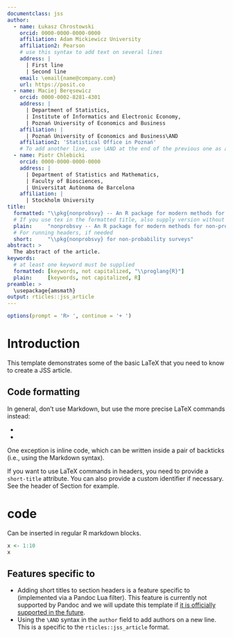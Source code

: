 ```yaml
---
documentclass: jss
author:
  - name: Łukasz Chrostowski
    orcid: 0000-0000-0000-0000
    affiliation: Adam Mickiewicz University
    affiliation2: Pearson
    # use this syntax to add text on several lines
    address: |
      | First line
      | Second line
    email: \email{name@company.com}
    url: https://posit.co
  - name: Maciej Beręsewicz
    orcid: 0000-0002-8281-4301
    address: |
      | Department of Statistics,
      | Institute of Informatics and Electronic Economy,
      | Poznań University of Economics and Business
    affiliation: |
      | Poznań University of Economics and Business\AND
    affiliation2: 'Statistical Office in Poznań'
    # To add another line, use \AND at the end of the previous one as above
  - name: Piotr Chlebicki
    orcid: 0000-0000-0000-0000
    address: |
      | Department of Statistics and Mathematics,
      | Faculty of Biosciences,
      | Universitat Autònoma de Barcelona
    affiliation: |
      | Stockholm University 
title:
  formatted: "\\pkg{nonprobsvy} -- An R package for modern methods for non-probability surveys"
  # If you use tex in the formatted title, also supply version without
  plain:     "nonprobsvy -- An R package for modern methods for non-probability surveys"
  # For running headers, if needed
  short:     "\\pkg{nonprobsvy} for non-probability surveys"
abstract: >
  The abstract of the article.
keywords:
  # at least one keyword must be supplied
  formatted: [keywords, not capitalized, "\\proglang{R}"]
  plain:     [keywords, not capitalized, R]
preamble: >
  \usepackage{amsmath}
output: rticles::jss_article
---
```


```r
options(prompt = 'R> ', continue = '+ ')
```

# Introduction

This template demonstrates some of the basic LaTeX that you need to know to create a JSS article.

## Code formatting

In general, don't use Markdown, but use the more precise LaTeX commands instead:

* \proglang{Java}
* \pkg{plyr}

One exception is inline code, which can be written inside a pair of backticks (i.e., using the Markdown syntax).

If you want to use LaTeX commands in headers, you need to provide a `short-title` attribute. You can also provide a custom identifier if necessary. See the header of Section \ref{r-code} for example.

# \proglang{R} code {short-title="R code" #r-code}

Can be inserted in regular R markdown blocks.

```r
x <- 1:10
x
```

## Features specific to \pkg{rticles} {short-title="Features specific to rticles"}

* Adding short titles to section headers is a feature specific to \pkg{rticles} (implemented via a Pandoc Lua filter). This feature is currently not supported by Pandoc and we will update this template if [it is officially supported in the future](https://github.com/jgm/pandoc/issues/4409).
* Using the `\AND` syntax in the `author` field to add authors on a new line. This is a specific to the `rticles::jss_article` format.
